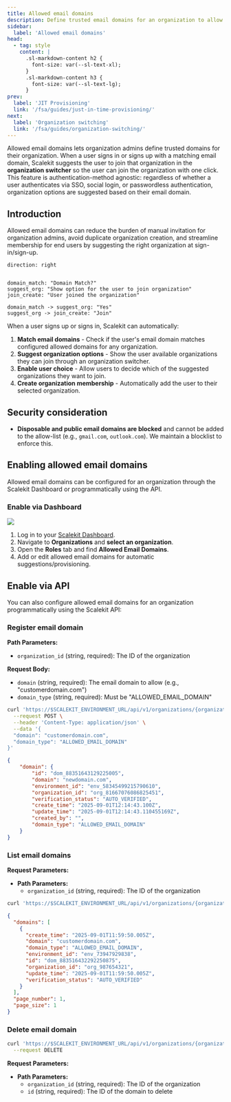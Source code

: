 ```yaml
---
title: Allowed email domains
description: Define trusted email domains for an organization to allow user to directly join an org
sidebar:
  label: 'Allowed email domains'
head:
  - tag: style
    content: |
      .sl-markdown-content h2 {
        font-size: var(--sl-text-xl);
      }
      .sl-markdown-content h3 {
        font-size: var(--sl-text-lg);
      }
prev:
  label: 'JIT Provisioning'
  link: '/fsa/guides/just-in-time-provisioning/'
next:
  label: 'Organization switching'
  link: '/fsa/guides/organization-switching/'
---
```



Allowed email domains lets organization admins define trusted domains for their organization. When a user signs in or signs up with a matching email domain, Scalekit suggests the user to join that organization in the **organization switcher** so the user can join the organization with one click. This feature is authentication-method agnostic: regardless of whether a user authenticates via SSO, social login, or passwordless authentication, organization options are suggested based on their email domain.

## Introduction

Allowed email domains can reduce the burden of manual invitation for organization admins, avoid duplicate organization creation, and streamline membership for end users by suggesting the right organization at sign-in/sign-up.

```d2
direction: right


domain_match: "Domain Match?"
suggest_org: "Show option for the user to join organization"
join_create: "User joined the organization"

domain_match -> suggest_org: "Yes"
suggest_org -> join_create: "Join"

```


When a user signs up or signs in, Scalekit can automatically:

1. **Match email domains** - Check if the user's email domain matches configured allowed domains for any organization.
2. **Suggest organization options** - Show the user available organizations they can join through an organization switcher.
3. **Enable user choice** - Allow users to decide which of the suggested organizations they want to join.
4. **Create organization membership** - Automatically add the user to their selected organization.

## Security consideration

- **Disposable and public email domains are blocked** and cannot be added to the allow-list (e.g., `gmail.com`, `outlook.com`). We maintain a blocklist to enforce this.

## Enabling allowed email domains

Allowed email domains can be configured for an organization through the Scalekit Dashboard or programmatically using the API.

### Enable via Dashboard


![](@/assets/docs/allowed-email-domains/ui.png)

<Steps>

1. Log in to your [Scalekit Dashboard](https://app.scalekit.com).
2. Navigate to **Organizations** and **select an organization**.
3. Open the **Roles** tab and find **Allowed Email Domains**.
4. Add or edit allowed email domains for automatic suggestions/provisioning.

</Steps>

## Enable via API

You can also configure allowed email domains for an organization programmatically using the Scalekit API:

<InstallSDK />



### Register email domain

**Path Parameters:**
  - `organization_id` (string, required): The ID of the organization

**Request Body:**
  - `domain` (string, required): The email domain to allow (e.g., "customerdomain.com")
  - `domain_type` (string, required): Must be "ALLOWED_EMAIL_DOMAIN"

```sh title="Register an allowed email domain"
curl 'https://$SCALEKIT_ENVIRONMENT_URL/api/v1/organizations/{organization_id}/domains' \
  --request POST \
  --header 'Content-Type: application/json' \
  --data '{
  "domain": "customerdomain.com",
  "domain_type": "ALLOWED_EMAIL_DOMAIN"
}'
```



```json title="Response"
{
    "domain": {
        "id": "dom_88351643129225005",
        "domain": "newdomain.com",
        "environment_id": "env_58345499215790610",
        "organization_id": "org_81667076086825451",
        "verification_status": "AUTO_VERIFIED",
        "create_time": "2025-09-01T12:14:43.100Z",
        "update_time": "2025-09-01T12:14:43.110455169Z",
        "created_by": "",
        "domain_type": "ALLOWED_EMAIL_DOMAIN"
    }
}
```


### List email domains

**Request Parameters:**

- **Path Parameters:**
  - `organization_id` (string, required): The ID of the organization

```sh title="List all the registered allowed email domains"
curl 'https://$SCALEKIT_ENVIRONMENT_URL/api/v1/organizations/{organization_id}/domains
```

```json title="Response"
{
  "domains": [
    {
      "create_time": "2025-09-01T11:59:50.005Z",
      "domain": "customerdomain.com",
      "domain_type": "ALLOWED_EMAIL_DOMAIN",
      "environment_id": "env_73947929838",
      "id": "dom_883516432292250875",
      "organization_id": "org_987654321",
      "update_time": "2025-09-01T11:59:50.005Z",
      "verification_status": "AUTO_VERIFIED"
    }
  ],
  "page_number": 1,
  "page_size": 1
}
```

### Delete email domain

```sh title="Delete a allowed email domain"
curl 'https://$SCALEKIT_ENVIRONMENT_URL/api/v1/organizations/{organization_id}/domains/{id}' \
  --request DELETE
```

**Request Parameters:**

- **Path Parameters:**
  - `organization_id` (string, required): The ID of the organization
  - `id` (string, required): The ID of the domain to delete
